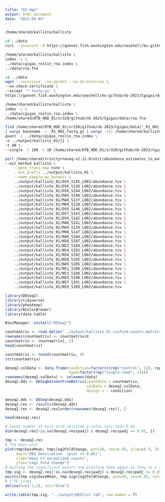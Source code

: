 ```yaml
---
title: "02-dge"
output: html_document
date: "2023-04-04"
---
```


```bash
/home/shared/kallisto/kallisto
```

```bash
cd ../data
curl --insecure -O https://gannet.fish.washington.edu/seashell/bu-github/nb-2023/Cgigas/data/rna.fna
```

```bash
/home/shared/kallisto/kallisto \
index -i \
../data/cgigas_roslin_rna.index \
../data/rna.fna
```

```bash
cd ../data 
wget --recursive --no-parent --no-directories \
--no-check-certificate \
--accept '*.fastq.gz' \
https://gannet.fish.washington.edu/seashell/bu-github/nb-2023/Cgigas/data/nopp/
```

```bash
/home/shared/kallisto/kallisto \
index -i \
../data/cgigas_roslin_rna.index \
/home/shared/8TB_HDD_01/sr320/github/nb-2023/Cgigas/data/rna.fna
```

```bash
find /home/shared/8TB_HDD_01/sr320/github/nb-2023/Cgigas/data/*_R1_001.fastq.gz \
| xargs basename -s _R1_001.fastq.gz | xargs -I{} /home/shared/kallisto/kallisto \
quant -i ../data/cgigas_roslin_rna.index \
-o ../output/kallisto_01/{} \
-t 40 \
--single -l 100 -s 10 /home/shared/8TB_HDD_01/sr320/github/nb-2023/Cgigas/data/{}_R1_001.fastq.gz
```

```bash
perl /home/shared/trinityrnaseq-v2.12.0/util/abundance_estimates_to_matrix.pl \
--est_method kallisto \
    --gene_trans_map none \
    --out_prefix ../output/kallisto_01 \
    --name_sample_by_basedir \
    ../output/kallisto_01/D54_S145_L002/abundance.tsv \
    ../output/kallisto_01/D56_S136_L002/abundance.tsv \
    ../output/kallisto_01/D58_S144_L002/abundance.tsv \
    ../output/kallisto_01/M45_S140_L002/abundance.tsv \
    ../output/kallisto_01/M48_S137_L002/abundance.tsv \
    ../output/kallisto_01/M89_S138_L002/abundance.tsv \
    ../output/kallisto_01/D55_S146_L002/abundance.tsv \
    ../output/kallisto_01/D57_S143_L002/abundance.tsv \
    ../output/kallisto_01/D59_S142_L002/abundance.tsv \
    ../output/kallisto_01/M46_S141_L002/abundance.tsv \
    ../output/kallisto_01/M49_S139_L002/abundance.tsv \
    ../output/kallisto_01/M90_S147_L002/abundance.tsv \
    ../output/kallisto_01/N48_S194_L002/abundance.tsv \
    ../output/kallisto_01/N50_S187_L002/abundance.tsv \
    ../output/kallisto_01/N52_S184_L002/abundance.tsv \
    ../output/kallisto_01/N54_S193_L002/abundance.tsv \
    ../output/kallisto_01/N56_S192_L002/abundance.tsv \
    ../output/kallisto_01/N58_S195_L002/abundance.tsv \
    ../output/kallisto_01/N49_S185_L002/abundance.tsv \
    ../output/kallisto_01/N51_S186_L002/abundance.tsv \
    ../output/kallisto_01/N53_S188_L002/abundance.tsv \
    ../output/kallisto_01/N55_S190_L002/abundance.tsv \
    ../output/kallisto_01/N57_S191_L002/abundance.tsv \
    ../output/kallisto_01/N59_S189_L002/abundance.tsv
```

```r
library(DESeq2)
library(tidyverse)
library(pheatmap)
library(RColorBrewer)
library(data.table)
```
```r
BiocManager::install("DESeq2")
```

```r
countmatrix <- read.delim("../output/kallisto_01.isoform.counts.matrix", header = TRUE, sep = '\t')
rownames(countmatrix) <- countmatrix$X
countmatrix <- countmatrix[,-1]
head(countmatrix)
```

```r
countmatrix <- round(countmatrix, 0)
str(countmatrix)
```

```r
deseq2.colData <- data.frame(condition=factor(c(rep("control", 12), rep("desicated", 12))), 
                             type=factor(rep("single-read", 24)))
rownames(deseq2.colData) <- colnames(data)
deseq2.dds <- DESeqDataSetFromMatrix(countData = countmatrix,
                                     colData = deseq2.colData, 
                                     design = ~ condition)
```

```r
deseq2.dds <- DESeq(deseq2.dds)
deseq2.res <- results(deseq2.dds)
deseq2.res <- deseq2.res[order(rownames(deseq2.res)), ]
```

```r
head(deseq2.res)
```
```r
# Count number of hits with adjusted p-value less then 0.05
dim(deseq2.res[!is.na(deseq2.res$padj) & deseq2.res$padj <= 0.05, ])
```

```r
tmp <- deseq2.res
# The main plot
plot(tmp$baseMean, tmp$log2FoldChange, pch=20, cex=0.45, ylim=c(-3, 3), log="x", col="darkgray",
     main="DEG Dessication  (pval <= 0.05)",
     xlab="mean of normalized counts",
     ylab="Log2 Fold Change")
# Getting the significant points and plotting them again so they're a different color
tmp.sig <- deseq2.res[!is.na(deseq2.res$padj) & deseq2.res$padj <= 0.05, ]
points(tmp.sig$baseMean, tmp.sig$log2FoldChange, pch=20, cex=0.45, col="red")
# 2 FC lines
abline(h=c(-1,1), col="blue")
```

```r
write.table(tmp.sig, "../output/DEGlist.tab", row.names = T)
```